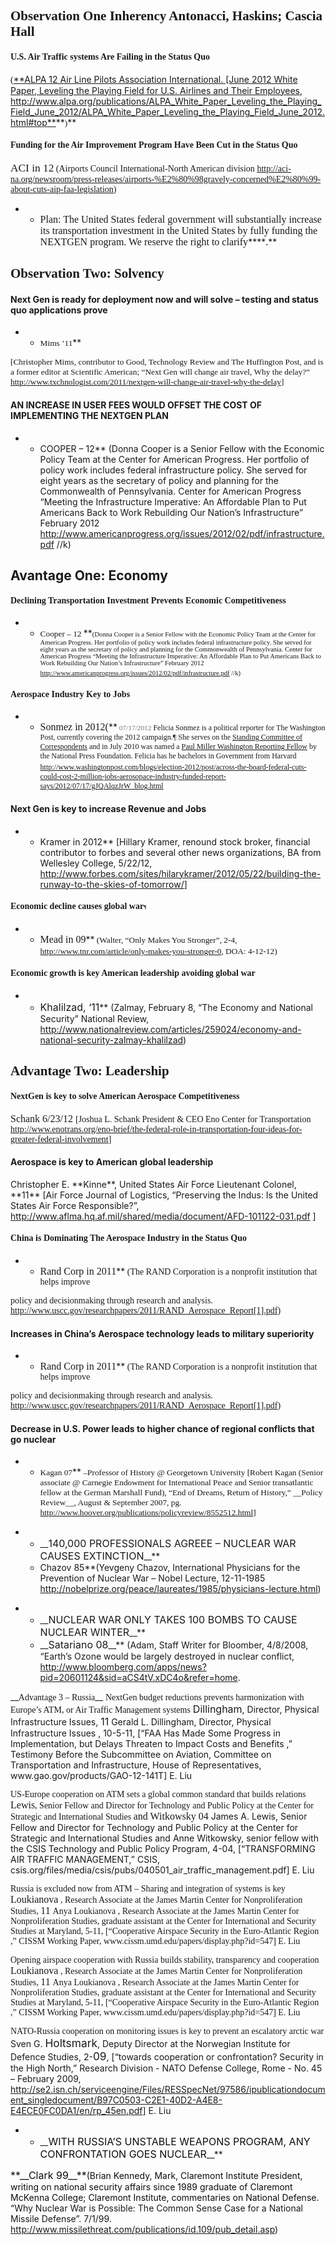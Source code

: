 ==<span style="font-family: Cambria;">Observation One Inherency Antonacci, Haskins; Cascia Hall</span>== 
====<span style="font-family: Cambria;">U.S. Air Traffic systems Are Failing in the Status Quo</span>==== 
<span style="font-family: Cambria;">(</span>[[http://www.alpa.org/publications/ALPA_White_Paper_Leveling_the_Playing_Field_June_2012/ALPA_White_Paper_Leveling_the_Playing_Field_June_2012.html#top|**ALPA 12 Air Line Pilots Association International. [June 2012 White Paper, Leveling the Playing Field for U.S. Airlines and Their Employees, http://www.alpa.org/publications/ALPA_White_Paper_Leveling_the_Playing_Field_June_2012/ALPA_White_Paper_Leveling_the_Playing_Field_June_2012.html#top**]]**<span style="font-family: Cambria; font-size: 10pt;">)</span>**

====<span style="font-family: Cambria;">Funding for the Air Improvement Program Have Been Cut in the Status Quo </span>==== 
<span style="font-family: Cambria; font-size: 13pt;">ACI in 12</span><span style="font-family: Cambria;"> (Airports Council International-North American division </span><span style="color: blue; font-family: Cambria;">[[http://aci-na.org/newsroom/press-releases/airports-%E2%80%98gravely-concerned%E2%80%99-about-cuts-aip-faa-legislation]]</span><span style="font-family: Cambria;">)</span>

**<span style="font-family: Cambria; font-size: 12pt;">Plan: The United States federal government will substantially increase its transportation investment in the United States by fully funding the NEXTGEN program. We reserve the right to clarify</span>****<span style="font-family: Cambria; font-size: 12pt;">.</span>**

==<span style="font-family: Cambria;">Observation Two: Solvency</span>== 

====Next Gen is ready for deployment now and will solve – testing and status quo applications prove==== 

**<span style="font-family: Cambria; font-size: 10pt;">Mims ’11</span>**
<span style="font-family: Cambria; font-size: 10pt;"> [Christopher Mims, contributor to Good, Technology Review and The Huffington Post, and is a former editor at Scientific American; “Next Gen will change air travel, Why the delay?” http://www.txchnologist.com/2011/nextgen-will-change-air-travel-why-the-delay]</span>

====AN INCREASE IN USER FEES WOULD OFFSET THE COST OF IMPLEMENTING THE NEXTGEN PLAN==== 
**COOPER – 12** (Donna Cooper is a Senior Fellow with the Economic Policy Team at the Center for American Progress. Her portfolio of policy work includes federal infrastructure policy. She served for eight years as the secretary of policy and planning for the Commonwealth of Pennsylvania. Center for American Progress “Meeting the Infrastructure Imperative: An Affordable Plan to Put Americans Back to Work Rebuilding Our Nation’s Infrastructure” February 2012 <span style="color: windowtext; text-decoration: none;">[[http://www.americanprogress.org/issues/2012/02/pdf/infrastructure.pdf]]</span> //k)
==Avantage One: Economy== 
====<span style="font-family: Cambria;">Declining Transportation Investment Prevents Economic Competitiveness </span>==== 
**<span style="font-family: Cambria; font-size: 10pt;">Cooper – 12 </span>**<span style="font-family: Cambria; font-size: 8pt;">(Donna Cooper is a Senior Fellow with the Economic Policy Team at the Center for American Progress. Her portfolio of policy work includes federal infrastructure policy. She served for eight years as the secretary of policy and planning for the Commonwealth of Pennsylvania. Center for American Progress “Meeting the Infrastructure Imperative: An Affordable Plan to Put Americans Back to Work Rebuilding Our Nation’s Infrastructure” February 2012 </span><span style="color: windowtext; font-family: Cambria; font-size: 8pt; text-decoration: none;">[[http://www.americanprogress.org/issues/2012/02/pdf/infrastructure.pdf]]</span><span style="font-family: Cambria; font-size: 8pt;"> //k)</span>

====<span style="font-family: Cambria;">Aerospace Industry Key to Jobs</span>==== 
**<span style="font-family: Cambria; font-size: 12pt;">Sonmez in 2012(</span>**<span style="color: #777777; font-family: Cambria; font-size: 8.5pt;"> 07/17/2012</span><span style="font-family: Cambria; font-size: 9pt;"> Felicia Sonmez is a political reporter for The Washington Post, currently covering the 2012 campaign.¶ She serves on the </span><span style="color: black; font-family: Cambria; font-size: 9pt;">[[http://housepressgallery.house.gov/about-gallery|Standing Committee of Correspondents]]</span><span style="font-family: Cambria; font-size: 9pt;"> and in July 2010 was named a </span><span style="color: black; font-family: Cambria; font-size: 9pt;">[[http://nationalpress.org/programs-and-resources/program/2010-2011-paul-miller-washington-reporting-fellowship/|Paul Miller Washington Reporting Fellow]]</span><span style="font-family: Cambria; font-size: 9pt;"> by the National Press Foundation. Felicia has he bachelors in Government from Harvard </span><span style="color: blue; font-family: Cambria; font-size: 9pt;">[[http://www.washingtonpost.com/blogs/election-2012/post/across-the-board-federal-cuts-could-cost-2-million-jobs-aerosopace-industry-funded-report-says/2012/07/17/gJQAlqzJrW_blog.html]]</span>


====Next Gen is key to increase Revenue and Jobs==== 
**Kramer in 2012** [Hillary Kramer, renound stock broker, financial contributor to forbes and several other news organizations, BA from Wellesley College, 5/22/12, http://www.forbes.com/sites/hilarykramer/2012/05/22/building-the-runway-to-the-skies-of-tomorrow/]

====<span style="font-family: Cambria;">Economic decline causes global war</span><span style="font-family: Cambria; font-size: 6pt;">¶ </span>==== 
**<span style="font-family: Cambria; font-size: 12pt;">Mead in 09</span>**<span style="font-family: Cambria; font-size: 10pt;"> (Walter, “Only Makes You Stronger”, 2-4, </span><span style="color: windowtext; font-family: Cambria; font-size: 10pt; text-decoration: none;">[[http://www.tnr.com/article/only-makes-you-stronger-0]]</span><span style="font-family: Cambria; font-size: 10pt;">, DOA: 4-12-12)</span>

====<span style="font-family: Cambria;">Economic growth is key American leadership avoiding global war</span>==== 
**<span style="font-size: 12pt;">Khalilzad, ‘11</span>** (Zalmay, February 8, “The Economy and National Security” National Review, http://www.nationalreview.com/articles/259024/economy-and-national-security-zalmay-khalilzad)

==<span style="font-family: Cambria;">Advantage Two: Leadership</span>== 

====<span style="font-family: Cambria;"> NextGen is key to solve American Aerospace Competitiveness</span>==== 
<span style="font-family: Cambria; font-size: 12pt;">Schank 6/23/12 </span>
<span style="font-family: Cambria;">[Joshua L. Schank President & CEO Eno Center for Transportation http://www.enotrans.org/eno-brief/the-federal-role-in-transportation-four-ideas-for-greater-federal-involvement]</span>

====Aerospace is key to American global leadership==== 
Christopher E. **Kinne**, United States Air Force Lieutenant Colonel, **11** [Air Force Journal of Logistics, “Preserving the Indus: Is the United States Air Force Responsible?”, http://www.aflma.hq.af.mil/shared/media/document/AFD-101122-031.pdf ]

====<span style="font-family: Cambria;">China is Dominating The Aerospace Industry in the Status Quo </span>==== 
**<span style="font-family: Cambria; font-size: 12pt;">Rand Corp in 2011</span>**<span style="font-family: Cambria;"> (</span><span style="font-family: Cambria; font-size: 10.5pt;">The RAND Corporation is a nonprofit institution that helps improve</span>
<span style="font-family: Cambria; font-size: 10.5pt;">policy and decisionmaking through research and analysis. </span><span style="color: blue; font-family: Cambria;">[[http://www.uscc.gov/researchpapers/2011/RAND_Aerospace_Report%5b1%5d.pdf|http://www.uscc.gov/researchpapers/2011/RAND_Aerospace_Report[1].pdf]]</span><span style="font-family: Cambria;">)</span>

====Increases in China’s Aerospace technology leads to military superiority==== 
**<span style="font-family: Cambria; font-size: 12pt;">Rand Corp in 2011</span>**<span style="font-family: Cambria;"> (</span><span style="font-family: Cambria; font-size: 10.5pt;">The RAND Corporation is a nonprofit institution that helps improve</span>
<span style="font-family: Cambria; font-size: 10.5pt;">policy and decisionmaking through research and analysis. </span><span style="color: blue; font-family: Cambria;">[[http://www.uscc.gov/researchpapers/2011/RAND_Aerospace_Report%5b1%5d.pdf|http://www.uscc.gov/researchpapers/2011/RAND_Aerospace_Report[1].pdf]]</span><span style="font-family: Cambria;">)</span>

====Decrease in U.S. Power leads to higher chance of regional conflicts that go nuclear==== 
**<span style="font-family: Cambria; font-size: 10pt;">Kagan 07</span>**<span style="font-family: Cambria; font-size: 10pt;"> –Professor of History @ Georgetown University [Robert Kagan (Senior associate @ Carnegie Endowment for International Peace and Senior transatlantic fellow at the German Marshall Fund), “End of Dreams, Return of History,” __Policy Review__, August & September 2007, pg. [[http://www.hoover.org/publications/policyreview/8552512.html]]]</span>

**__<span style="font-size: 12pt;">140,000 PROFESSIONALS AGREEE – NUCLEAR WAR CAUSES EXTINCTION</span>__**
**Chazov 85**(Yevgeny Chazov, International Physicians for the Prevention of Nuclear War – Nobel Lecture, 12-11-1985 http://nobelprize.org/peace/laureates/1985/physicians-lecture.html)

**__<span style="font-size: 12pt;">NUCLEAR WAR ONLY TAKES 100 BOMBS TO CAUSE NUCLEAR WINTER</span>__**
**__<span style="font-size: 12pt;">Satariano 08</span>__** (Adam, Staff Writer for Bloomber, 4/8/2008, “Earth’s Ozone would be largely destroyed in nuclear conflict, http://www.bloomberg.com/apps/news?pid=20601124&sid=aCS4tV.xDC4o&refer=home.

__<span style="font-family: Calibri;">Advantage 3 – Russia</span>__
<span style="font-family: Calibri;">NextGen budget reductions prevents harmonization with Europe’s ATM, or Air Traffic Management systems</span>
<span style="font-size: 12pt;">Dillingham</span>, Director, Physical Infrastructure Issues, <span style="font-size: 12pt;">11</span>
Gerald L. Dillingham, Director, Physical Infrastructure Issues , 10-5-11, [“FAA Has Made Some Progress in Implementation, but Delays Threaten to Impact Costs and Benefits ,” Testimony Before the Subcommittee on Aviation, Committee on Transportation and Infrastructure, House of Representatives, www.gao.gov/products/GAO-12-141T] E. Liu

<span style="font-family: Calibri;">US-Europe cooperation on ATM sets a global common standard that builds relations</span>
<span style="font-family: Calibri; font-size: 12pt;">Lewis</span><span style="font-family: Calibri;">, Senior Fellow and Director for Technology and Public Policy at the Center for Strategic and International Studies </span><span style="font-family: Calibri; font-size: 12pt;">and Witkowsky 04 </span>
James A. Lewis, Senior Fellow and Director for Technology and Public Policy at the Center for Strategic and International Studies and Anne Witkowsky, senior fellow with the CSIS Technology and Public Policy Program, 4-04, [“TRANSFORMING AIR TRAFFIC MANAGEMENT,” CSIS, csis.org/files/media/csis/pubs/040501_air_traffic_management.pdf] E. Liu

<span style="font-family: Calibri;">Russia is excluded now from ATM – Sharing and integration of systems is key</span>
<span style="font-family: Calibri; font-size: 12pt;">Loukianova</span><span style="font-family: Calibri;"> , Research Associate at the James Martin Center for Nonproliferation Studies, </span><span style="font-family: Calibri; font-size: 12pt;">11</span>
<span style="font-family: Calibri;">Anya Loukianova , Research Associate at the James Martin Center for Nonproliferation Studies, graduate assistant at the Center for International and Security Studies at Maryland, 5-11, [“Cooperative Airspace Security in the Euro-Atlantic Region ,” CISSM Working Paper, www.cissm.umd.edu/papers/display.php?id=547] E. Liu</span>

<span style="font-family: Calibri;">Opening airspace cooperation with Russia builds stability, transparency and cooperation</span>
<span style="font-family: Calibri; font-size: 12pt;">Loukianova</span><span style="font-family: Calibri;"> , Research Associate at the James Martin Center for Nonproliferation Studies, </span><span style="font-family: Calibri; font-size: 12pt;">11</span>
<span style="font-family: Calibri;">Anya Loukianova , Research Associate at the James Martin Center for Nonproliferation Studies, graduate assistant at the Center for International and Security Studies at Maryland, 5-11, [“Cooperative Airspace Security in the Euro-Atlantic Region ,” CISSM Working Paper, www.cissm.umd.edu/papers/display.php?id=547] E. Liu</span>

<span style="font-family: Calibri;">NATO-Russia cooperation on monitoring issues is key to prevent an escalatory arctic war</span>
Sven G. <span style="font-size: 13pt;">Holtsmark</span>, Deputy Director at the Norwegian Institute for Defence Studies, 2-<span style="font-size: 13pt;">09</span>, [“towards cooperation or confrontation? Security in the High North,” Research Division - NATO Defense College, Rome - No. 45 – February 2009, http://se2.isn.ch/serviceengine/Files/RESSpecNet/97586/ipublicationdocument_singledocument/B97C0503-C2E1-40D2-A4E8-E4ECE0FC0DA1/en/rp_45en.pdf] E. Liu

**__<span style="color: #0e0e0e; font-size: 12pt;">WITH RUSSIA’S UNSTABLE WEAPONS PROGRAM, ANY CONFRONTATION GOES NUCLEAR</span>__**
<span style="color: #0e0e0e; font-size: 12pt;"> **__Clark 99__**</span><span style="color: #0e0e0e;">(Brian Kennedy, Mark, Claremont Institute President, writing on national security affairs since 1989 graduate of Claremont McKenna College; Claremont Institute, commentaries on National Defense. “</span>Why Nuclear War is Possible: The Common Sense Case for a National Missile Defense”. 7/1/99. http://www.missilethreat.com/publications/id.109/pub_detail.asp)










== ==